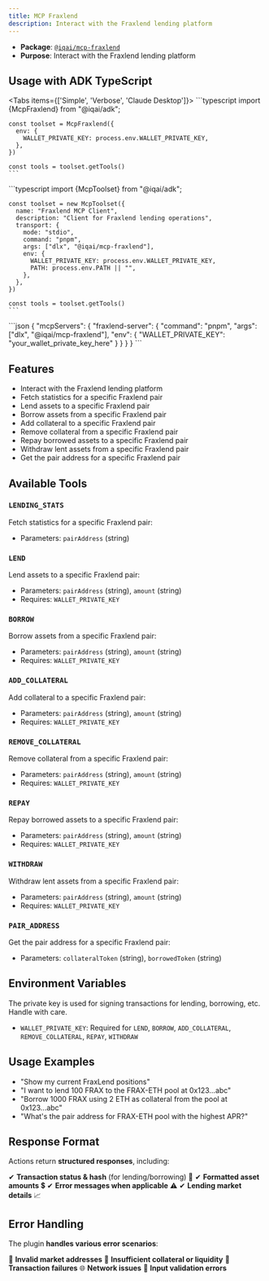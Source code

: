 ```yaml
---
title: MCP Fraxlend
description: Interact with the Fraxlend lending platform
---
```



- **Package**: [`@iqai/mcp-fraxlend`](https://www.npmjs.com/package/@iqai/mcp-fraxlend)
- **Purpose**: Interact with the Fraxlend lending platform


## Usage with ADK TypeScript

<Tabs items={['Simple', 'Verbose', 'Claude Desktop']}>
  <Tab value="Simple">
    ```typescript
    import {McpFraxlend} from "@iqai/adk";

    const toolset = McpFraxlend({
      env: {
        WALLET_PRIVATE_KEY: process.env.WALLET_PRIVATE_KEY,
      },
    })

    const tools = toolset.getTools()
    ```
  </Tab>

  <Tab value="Verbose">
    ```typescript
    import {McpToolset} from "@iqai/adk";

    const toolset = new McpToolset({
      name: "Fraxlend MCP Client",
      description: "Client for Fraxlend lending operations",
      transport: {
        mode: "stdio",
        command: "pnpm",
        args: ["dlx", "@iqai/mcp-fraxlend"],
        env: {
          WALLET_PRIVATE_KEY: process.env.WALLET_PRIVATE_KEY,
          PATH: process.env.PATH || "",
        },
      },
    })

    const tools = toolset.getTools()
    ```
  </Tab>

  <Tab value="Claude Desktop">
    ```json
    {
      "mcpServers": {
        "fraxlend-server": {
          "command": "pnpm",
          "args": ["dlx", "@iqai/mcp-fraxlend"],
          "env": {
            "WALLET_PRIVATE_KEY": "your_wallet_private_key_here"
          }
        }
      }
    }
    ```
  </Tab>
</Tabs>

## Features

- Interact with the Fraxlend lending platform
- Fetch statistics for a specific Fraxlend pair
- Lend assets to a specific Fraxlend pair
- Borrow assets from a specific Fraxlend pair
- Add collateral to a specific Fraxlend pair
- Remove collateral from a specific Fraxlend pair
- Repay borrowed assets to a specific Fraxlend pair
- Withdraw lent assets from a specific Fraxlend pair
- Get the pair address for a specific Fraxlend pair

## Available Tools

### `LENDING_STATS`

Fetch statistics for a specific Fraxlend pair:

- Parameters: `pairAddress` (string)

### `LEND`

Lend assets to a specific Fraxlend pair:

- Parameters: `pairAddress` (string), `amount` (string)
- Requires: `WALLET_PRIVATE_KEY`

### `BORROW`

Borrow assets from a specific Fraxlend pair:

- Parameters: `pairAddress` (string), `amount` (string)
- Requires: `WALLET_PRIVATE_KEY`

### `ADD_COLLATERAL`

Add collateral to a specific Fraxlend pair:

- Parameters: `pairAddress` (string), `amount` (string)
- Requires: `WALLET_PRIVATE_KEY`

### `REMOVE_COLLATERAL`

Remove collateral from a specific Fraxlend pair:

- Parameters: `pairAddress` (string), `amount` (string)
- Requires: `WALLET_PRIVATE_KEY`

### `REPAY`

Repay borrowed assets to a specific Fraxlend pair:

- Parameters: `pairAddress` (string), `amount` (string)
- Requires: `WALLET_PRIVATE_KEY`

### `WITHDRAW`

Withdraw lent assets from a specific Fraxlend pair:

- Parameters: `pairAddress` (string), `amount` (string)
- Requires: `WALLET_PRIVATE_KEY`

### `PAIR_ADDRESS`

Get the pair address for a specific Fraxlend pair:

- Parameters: `collateralToken` (string), `borrowedToken` (string)

## Environment Variables

<Callout type="warn" title="Security">
The private key is used for signing transactions for lending, borrowing, etc. Handle with care.
</Callout>

- `WALLET_PRIVATE_KEY`: Required for `LEND`, `BORROW`, `ADD_COLLATERAL`, `REMOVE_COLLATERAL`, `REPAY`, `WITHDRAW`

## Usage Examples

- "Show my current FraxLend positions"
- "I want to lend 100 FRAX to the FRAX-ETH pool at 0x123...abc"
- "Borrow 1000 FRAX using 2 ETH as collateral from the pool at 0x123...abc"
- "What's the pair address for FRAX-ETH pool with the highest APR?"

## Response Format

Actions return **structured responses**, including:

✔ **Transaction status & hash** (for lending/borrowing) 🔗
✔ **Formatted asset amounts** 💲
✔ **Error messages when applicable** ⚠
✔ **Lending market details** 📈

## Error Handling

The plugin **handles various error scenarios**:

🚨 **Invalid market addresses**
💸 **Insufficient collateral or liquidity**
🔄 **Transaction failures**
🌐 **Network issues**
🛑 **Input validation errors**